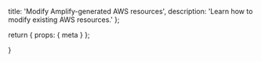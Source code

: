   title: 'Modify Amplify-generated AWS resources',
  description:
    'Learn how to modify existing AWS resources.'
};

  return {
    props: {
      meta
    }
  };

}
